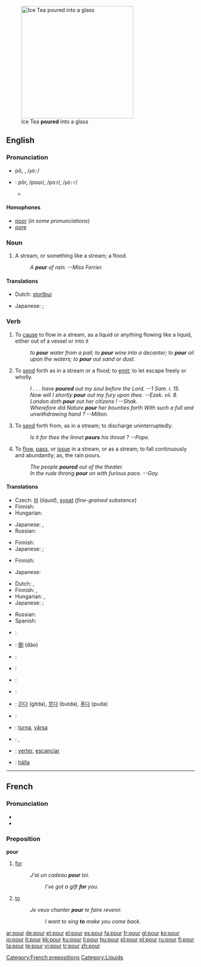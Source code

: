 [[Image:Ice Tea.jpg|thumb|300px|right|Ice Tea '''poured''' into a glass]]
==English==

===Pronunciation===
* {{a|RP}} pô, {{IPAchar|/pɔː/}}, /<tt>pO:</tt>/
* {{a|US}}: pôr, /poʊr/, /pɔːr/, /<tt>pO:r</tt>/
** {{rhymes|ɔː(r)}}

====Homophones====
* [[poor]] (''in some pronunciations'')
* [[pore]]

===Noun===
{{en-noun}}

# {{rivers}} {{colloquial}} A stream, or something like a stream; a flood.
#: ''A '''pour''' of rain. --Miss Ferrier.''

====Translations====
{{trans-top|a stream, or something like a stream; a flood}}
* Dutch: [[stortbui]] {{f}}
{{trans-mid}}
* Japanese: {{t-|ja|注入|tr=chūnyū|sc=Jpan}}; {{t|ja|流出|tr=ryūshutsu|sc=Jpan}}
{{trans-bottom}}

===Verb===
{{en-verb}}

# {{transitive}} To [[cause]] to flow in a stream, as a liquid or anything flowing like a liquid, either out of a vessel or into it
#: ''to '''pour''' water from a pail; to '''pour''' wine into a decanter; to '''pour''' oil upon the waters; to '''pour''' out sand or dust.''
# {{transitive}} To [[send]] forth as in a stream or a flood; to [[emit]]; to let escape freely or wholly.
#: ''I . . . have '''poured''' out my soul before the Lord. --1     Sam. i. 15.''
#: ''Now will I shortly '''pour''' out my fury upon thee. --Ezek. vii. 8.''
#: ''London doth '''pour''' out her citizens !   --Shak.''
#: ''Wherefore did Nature '''pour''' her bounties forth With such a full and unwithdrawing hand ?  --Milton.''
# {{transitive}} To [[send]] forth from, as in a stream; to discharge uninterruptedly.
#: ''Is it for thee the linnet '''pours''' his throat ? --Pope.''
# {{intransitive}} To [[flow]], [[pass]], or [[issue]] in a stream, or as a stream; to fall continuously and abundantly; as, the rain pours.
#: ''The people '''poured''' out of the theater.''
#: ''In the rude throng '''pour''' on with furious pace. --Gay.''

====Translations====
{{trans-top|to cause to flow in a stream}}
* Czech: [[lít]] (''liquid''), [[sypat]] (''fine-grained substance'')
* Finnish: {{t+|fi|kaataa}}
* Hungarian: {{t+|hu|önt}}
{{trans-mid}}
* Japanese: {{t|ja|注ぐ|tr=そそぐ, sosogu|sc=Jpan}}, {{t|ja|注ぐ|tr=tsugu|sc=Jpan}}
* Russian: {{t+|ru|лить|tr=lit’|sc=Cyrl}} {{impf}}
{{trans-bottom}}

{{trans-top|to send forth as in a stream or a flood}}
* Finnish: {{t|fi|vuodattaa}}
* Japanese: {{t|ja|注ぐ|tr=そそぐ, sosogu|sc=Jpan}}; {{qualifier|words in one's negative mind}} {{t|ja|吐露する|tr=toro suru|sc=Jpan}}
{{trans-mid}}
{{trans-bottom}}

{{trans-top|to send forth from, as in a stream; to discharge uninterruptedly}}
* Finnish: {{t|fi|vuodattaa}}
{{trans-mid}}
* Japanese: {{t|ja|溢れ出る|tr=afure-deru|sc=Jpan}}
{{trans-bottom}}

{{trans-top|to flow, pass, or issue in a stream, or as a stream}}
* Dutch: {{t+|nl|stromen}}, {{t+|nl|gieten}}
* Finnish: {{t-|fi|valua}}, {{t-|fi|virrata}}
* Hungarian: {{t|hu|ömlik}}, {{t|hu|zuhog}}
* Japanese: {{qualifier|flow out}} {{t|ja|流れ出る|tr=nagare-deru|sc=Jpan}}; {{qualifier|issue in}} {{t|ja|殺到する|tr=sattō suru|sc=Jpan}}
{{trans-mid}}
* Russian: {{t|ru|литься|tr=lít’s’a|sc=Cyrl}} {{impf}}
* Spanish: {{t|es|diluviar}}
{{trans-bottom}}

{{checktrans-top}}
* {{ttbc|Arabic}}: {{Arab|[[سكب]]}} {{IPAchar|(sákaba)}}
* {{ttbc|Chinese}}: [[倒]] (dào)
* {{ttbc|Dutch}}: {{t+|nl|gieten}}
* {{ttbc|French}}: {{t+|fr|verser}}
* {{ttbc|German}}: {{t+|de|gießen}}
* {{ttbc|Italian}}: {{t+|it|versare}}
{{checktrans-mid}}
* {{ttbc|Korean}}: [[긷다]] (gitda), [[붓다]] (butda), [[푸다]] (puda)
* {{ttbc|Portuguese}}: {{t+|pt|despejar}}
* {{ttbc|Romanian}}: [[turna]], [[vărsa]]
* {{ttbc|Serbian}}: {{t-|sr|liti}}, {{t-|sr|sipati}}
* {{ttbc|Spanish}}: [[verter]], [[escanciar]]
* {{ttbc|Swedish}}: [[hälla]]
{{checktrans-bottom}}

----

==French==

===Pronunciation===
* {{audio|Fr-pour.ogg|audio}}
* {{IPA|/puʁ/ |lang=fr}}

===Preposition===
'''pour'''

# [[for]]
#: ''J'ai un cadeau '''pour''' toi.''
#:: ''I've got a gift '''for''' you.''
# [[to]]
#: ''Je veux chanter '''pour''' te faire revenir.''
#:: ''I want to sing '''to''' make you come back.''

[[Category:French prepositions]]
[[Category:Liquids]]

[[ar:pour]]
[[de:pour]]
[[et:pour]]
[[el:pour]]
[[es:pour]]
[[fa:pour]]
[[fr:pour]]
[[gl:pour]]
[[ko:pour]]
[[io:pour]]
[[it:pour]]
[[kk:pour]]
[[ku:pour]]
[[li:pour]]
[[hu:pour]]
[[pl:pour]]
[[pt:pour]]
[[ru:pour]]
[[fi:pour]]
[[ta:pour]]
[[te:pour]]
[[vi:pour]]
[[tr:pour]]
[[zh:pour]]